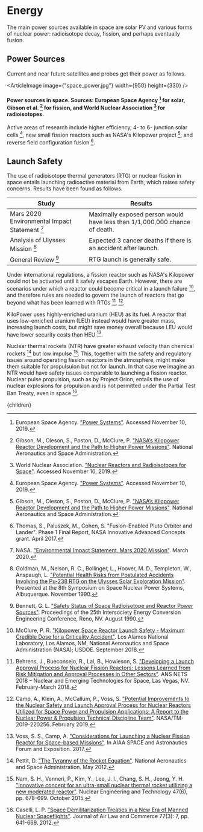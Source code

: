 


# Energy

The main power sources available in space are solar PV and various forms of nuclear power: radioisotope decay, fission, and perhaps eventually fusion.

## Power Sources
Current and near future satellites and probes get their power as follows.

<ArticleImage image={"space_power.jpg"} width={950} height={330} />
#### Power sources in space. Sources: European Space Agency [^5] for solar, Gibson et al. [^6] for fission, and World Nuclear Association [^15] for radioisotopes.

Active areas of research include higher efficiency, 4- to 6- junction solar cells [^5], new small fission reactors such as NASA's Kilopower project [^6], and reverse field configuration fusion [^13].

## Launch Safety
The use of radioisotope thermal generators (RTG) or nuclear fission in space entails launching radioactive material from Earth, which raises safety concerns. Results have been found as follows.

| Study | Results |
| --- | --- |
| Mars 2020 Environmental Impact Statement [^10] | Maximally exposed person would have less than 1/1,000,000 chance of death. |
| Analysis of Ulysses Mission [^7] | Expected 3 cancer deaths if there is an accident after launch. |
| General Review [^2] | RTG launch is generally safe. |

Under international regulations, a fission reactor such as NASA's Kilopower could not be activated until it safely escapes Earth. However, there are scenarios under which a reactor could become critical in a launch failure [^8], and therefore rules are needed to govern the launch of reactors that go beyond what has been learned with RTGs [^1], [^3].

<StudySafetyOfLaunchOfAFissionReactorSolution />

KiloPower uses highly-enriched uranium (HEU) as its fuel. A reactor that uses low-enriched uranium (LEU) instead would have greater mass, increasing launch costs, but might save money overall because LEU would have lower security costs than HEU [^14].

Nuclear thermal rockets (NTR) have greater exhaust velocity than chemical rockets [^11] but low impulse [^9]. This, together with the safety and regulatory issues around operating fission reactors in the atmosphere, might make them suitable for propulsuion but not for launch. In that case we imagine an NTR would have safety issues comparable to launching a fission reactor. Nuclear pulse propulsion, such as by Project Orion, entails the use of nuclear explosions for propulsion and is not permitted under the Partial Test Ban Treaty, even in space [^4].

[^1]: Behrens, J., Bueconsejo, R., Lal, B., Howieson, S. ["Developing a Launch Approval Process for Nuclear Fission Reactors: Lessons Learned from Risk Mitigation and Approval Processes in Other Sectors"](https://www.ida.org/-/media/feature/publications/d/de/developing-a-launch-approval-process-for-nuclear-fission-reactors---lessons-learned/behrens-nets-2018-v3.ashx?la=en&hash=E94B9A324B64439E8360760257B83DD5). ANS NETS 2018 – Nuclear and Emerging Technologies for Space, Las Vegas, NV. February-March 2018.

[^2]: Bennett, G. L. ["Safety Status of Space Radioisotope and Reactor Power Sources"](https://ieeexplore.ieee.org/document/716860). Proceedings of the 25th Intersociety Energy Conversion Engineering Conference, Reno, NV. August 1990.

[^3]: Camp, A., Klein, A., McCallum, P., Voss, S. ["Potential Improvements to the Nuclear Safety and Launch Approval Process for Nuclear Reactors Utilized for Space Power and Propulsion Applications: A Report to the Nuclear Power & Propulsion Technical Discipline Team"](https://nuke.fas.org/space/improve.pdf). NASA/TM-2019-220256. February 2019.

[^4]: Caselli, L. P. ["Space Demilitarization Treaties in a New Era of Manned Nuclear Spaceflights"](https://scholar.smu.edu/jalc/vol77/iss3/7/?utm_source=scholar.smu.edu%2Fjalc%2Fvol77%2Fiss3%2F7). Journal of Air Law and Commerce 77(3): 7, pp. 641-669. 2012.

[^5]: European Space Agency. ["Power Systems"](http://www.esa.int/Enabling_Support/Space_Engineering_Technology/Power_Systems). Accessed November 10, 2019.

[^6]: Gibson, M., Oleson, S., Poston, D., McClure, P. ["NASA’s Kilopower Reactor Development and the Path to Higher Power Missions"](https://ntrs.nasa.gov/archive/nasa/casi.ntrs.nasa.gov/20170002010.pdf). National Aeronautics and Space Administration.

[^7]: Goldman, M., Nelson, R. C., Bollinger, L., Hoover, M. D., Templeton, W., Anspaugh, L. ["Potential Health Risks from Postulated Accidents Involving the Pu-238 RTG on the Ulysses Solar Exploration Mission"](https://ui.adsabs.harvard.edu/abs/1990snps.symp....6G/abstract). Presented at the 8th Symposium on Space Nuclear Power Systems, Albuquerque. November 1990.

[^8]: McClure, P. R. ["Kilopower Space Reactor Launch Safety - Maximum Credible Dose for a Criticality Accident"](https://www.osti.gov/biblio/1473765-kilopower-space-reactor-launch-safety-maximum-credible-dose-criticality-accident). Los Alamos National Laboratory, Los Alamos, NM, National Aeronautics and Space Administration (NASA); USDOE. September 2018.

[^9]: Nam, S. H., Venneri, P., Kim, Y., Lee, J. I., Chang, S. H., Jeong, Y. H. ["Innovative concept for an ultra-small nuclear thermal rocket utilizing a new moderated reactor"](https://www.sciencedirect.com/science/article/pii/S1738573315001540). Nuclear Engineering and Technology 47(6), pp. 678-699. October 2015.

[^10]: NASA. ["Environmental Impact Statement, Mars 2020 Mission"](https://mars.nasa.gov/mars2020/news/newsroom/eis/). March 2020.

[^11]: Pettit, D. ["The Tyranny of the Rocket Equation"](https://www.nasa.gov/mission_pages/station/expeditions/expedition30/tryanny.html). National Aeronautics and Space Administration. May 2012.

[^12]: Poston, D. I., Gibson, M., McClure, P. ["KiloPower Reactors for Potential Space Exploration Missions"](http://anstd.ans.org/NETS-2019-Papers/Track-4--Space-Reactors/abstract-96-0.pdf). Nuclear and Emerging Technologies for Space, American Nuclear Society Topical Meeting, Richland, WA. February 2019.

[^13]: Thomas, S., Paluszek, M., Cohen, S. "Fusion-Enabled Pluto Orbiter and Lander". Phase 1 Final Report, NASA Innovative Advanced Concepts grant. April 2017.

[^14]: Voss, S. S., Camp, A. ["Considerations for Launching a Nuclear Fission Reactor for Space-based Missions"](https://arc.aiaa.org/doi/abs/10.2514/6.2017-5202). In AIAA SPACE and Astronautics Forum and Exposition. 2017.

[^15]: World Nuclear Association. ["Nuclear Reactors and Radioisotopes for Space"](https://www.world-nuclear.org/information-library/non-power-nuclear-applications/transport/nuclear-reactors-for-space.aspx). Accessed November 10, 2019.

  <Article 
    focusAreaUrl={focusAreaUrl} 
    hierarchy={hierarchy} 
    site={site}
  >
    {children}
  </Article>